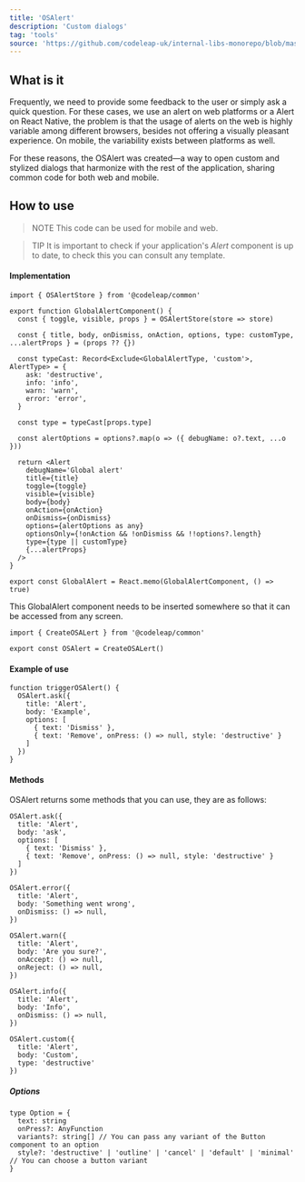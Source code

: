 ```yaml
---
title: 'OSAlert'
description: 'Custom dialogs'
tag: 'tools'
source: 'https://github.com/codeleap-uk/internal-libs-monorepo/blob/master/packages/common/src/tools/OSAlert/index.tsx'
---
```


## What is it

Frequently, we need to provide some feedback to the user or simply ask a quick question. For these cases, we use 
an alert on web platforms or a Alert on React Native, the problem is that the usage of alerts on the web is highly 
variable among different browsers, besides not offering a visually pleasant experience. On mobile, the variability 
exists between platforms as well.

For these reasons, the OSAlert was created—a way to open custom and stylized dialogs that harmonize with the rest 
of the application, sharing common code for both web and mobile.

## How to use

> NOTE This code can be used for mobile and web.

> TIP It is important to check if your application's *Alert* component is up to date, to check this you can consult any template.

#### Implementation

```tsx
import { OSAlertStore } from '@codeleap/common'

export function GlobalAlertComponent() {
  const { toggle, visible, props } = OSAlertStore(store => store)

  const { title, body, onDismiss, onAction, options, type: customType, ...alertProps } = (props ?? {})

  const typeCast: Record<Exclude<GlobalAlertType, 'custom'>, AlertType> = {
    ask: 'destructive',
    info: 'info',
    warn: 'warn',
    error: 'error',
  }

  const type = typeCast[props.type]

  const alertOptions = options?.map(o => ({ debugName: o?.text, ...o }))

  return <Alert
    debugName='Global alert'
    title={title}
    toggle={toggle}
    visible={visible}
    body={body}
    onAction={onAction}
    onDismiss={onDismiss}
    options={alertOptions as any}
    optionsOnly={!onAction && !onDismiss && !!options?.length}
    type={type || customType}
    {...alertProps}
  />
}

export const GlobalAlert = React.memo(GlobalAlertComponent, () => true)
```

This GlobalAlert component needs to be inserted somewhere so that it can be accessed from any screen.

```tsx
import { CreateOSALert } from '@codeleap/common'

export const OSAlert = CreateOSALert()
```

#### Example of use

```tsx
function triggerOSAlert() {
  OSAlert.ask({
    title: 'Alert',
    body: 'Example',
    options: [
      { text: 'Dismiss' },
      { text: 'Remove', onPress: () => null, style: 'destructive' }
    ]
  })
}
```

#### Methods

OSAlert returns some methods that you can use, they are as follows:

```tsx
OSAlert.ask({
  title: 'Alert',
  body: 'ask',
  options: [
    { text: 'Dismiss' },
    { text: 'Remove', onPress: () => null, style: 'destructive' }
  ]
})

OSAlert.error({
  title: 'Alert',
  body: 'Something went wrong',
  onDismiss: () => null,
})

OSAlert.warn({
  title: 'Alert',
  body: 'Are you sure?',
  onAccept: () => null,
  onReject: () => null,
})

OSAlert.info({
  title: 'Alert',
  body: 'Info',
  onDismiss: () => null,
})

OSAlert.custom({
  title: 'Alert',
  body: 'Custom',
  type: 'destructive'
})
```

##### Options

```tsx
type Option = {
  text: string
  onPress?: AnyFunction
  variants?: string[] // You can pass any variant of the Button component to an option
  style?: 'destructive' | 'outline' | 'cancel' | 'default' | 'minimal' // You can choose a button variant
}
```
